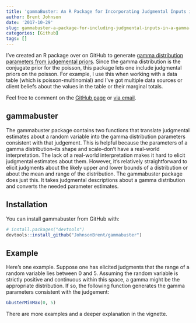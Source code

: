 ```yaml
---
title: 'gammaBuster: An R Package for Incorporating Judgmental Inputs into a Gamma Distribution'
author: Brent Johnson
date: '2017-10-29'
slug: gammabuster-a-package-for-including-judgmental-inputs-in-a-gamma-distribution
categories: [Github]
tags: []
---
```


I've created an R package over on GitHub to generate [gamma distribution parameters from judgemental priors](https://github.com/JohnsonBrent/gammabuster). Since the gamma distribution is the conjugate prior for the poisson, this package lets one include judgmental priors on the poisson. For example, I use this when working with a data table (which is poisson-multinomial) and I've got multiple data sources or client beliefs about the values in the table or their marginal totals.

Feel free to comment on the [GitHub page](https://github.com/JohnsonBrent/gammabuster) or [via email](brent@centralmoment.com).

## gammabuster

The gammabuster package contains two functions that translate judgmental estimates about a random variable into the gamma distribution parameters consistent with that judgement. This is helpful because the parameters of a gamma distribution--its shape and scale--don't have a real-world interpretation. The lack of a real-world interpretation makes it hard to elicit judgmental estimates about them. However, it's relatively straightforward to elicit judgments about the likely upper and lower bounds of a distribution or about the mean and range of the distribution. The gammabuster package does just this. It takes judgmental descriptions about a gamma distribution and converts the needed parameter estimates.

## Installation

You can install gammabuster from GitHub with:

```r
# install.packages("devtools")
devtools::install_github("JohnsonBrent/gammabuster")
```

## Example

Here's one example. Suppose one has elicited judgments that the range of a random variable lies between 0 and 5. Assuming the random variable is strictly positive and continuous within this space, a gamma might be the appropriate distribution. If so, the following function generates the gamma parameters consistent with the judgement:

```r
GbusterMinMax(0, 5)
```

There are more examples and a deeper explanation in the vignette. 

